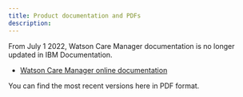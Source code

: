 ```yaml
---
title: Product documentation and PDFs
description: 
---
```


From July 1 2022, Watson Care Manager documentation is no longer updated in IBM Documentation.

* [Watson Care Manager online documentation](https://www.ibm.com/docs/en/watson-care-manager)

You can find the most recent versions here in PDF format.

<!-- ## July 2022 release

In this release, we added further views to the bring-your-own-tool (BYOT) reporting solution. For updated documentation, see the following PDF:

* [Watson Care Manager BYOT documentation](pdfs/WatsonCareManager_BYOT_PDF.pdf) -->
